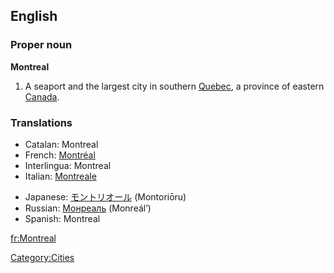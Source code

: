 ==English==
{{see|Montréal}}
===Proper noun===
'''Montreal'''

# A seaport and the largest city in southern [[Quebec]], a province of eastern [[Canada]].

===Translations===
{{top}}
*Catalan: Montreal
*French: [[Montréal]] {{m}}
*Interlingua: Montreal
*Italian: [[Montreale]] {{f}}
{{mid}}
*Japanese: [[モントリオール]] (Montoriōru)
*Russian: [[Монреаль]] (Monreál’) {{m}}
*Spanish: Montreal {{m}}
{{bottom}}

[[Category:Cities]]

[[fr:Montreal]]